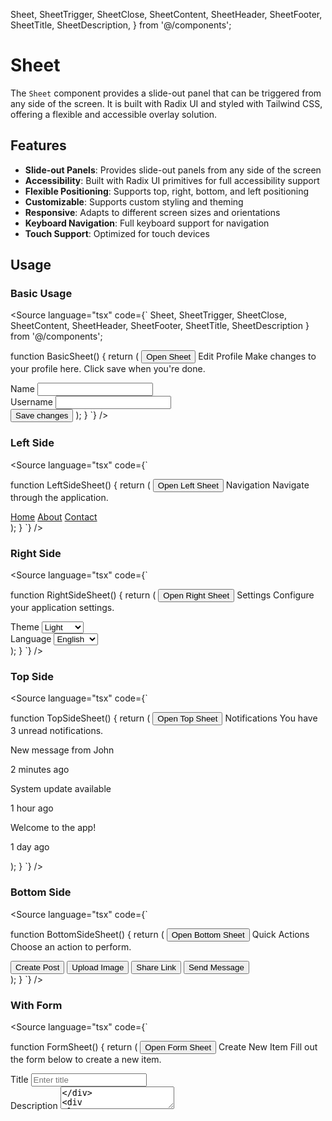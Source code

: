 
  Sheet,
  SheetTrigger,
  SheetClose,
  SheetContent,
  SheetHeader,
  SheetFooter,
  SheetTitle,
  SheetDescription,
} from '@/components';

<Meta title='Components/Sheet' />

# Sheet

The `Sheet` component provides a slide-out panel that can be triggered from any side of the screen. It is built with Radix UI and styled with Tailwind CSS, offering a flexible and accessible overlay solution.

## Features

- **Slide-out Panels**: Provides slide-out panels from any side of the screen
- **Accessibility**: Built with Radix UI primitives for full accessibility support
- **Flexible Positioning**: Supports top, right, bottom, and left positioning
- **Customizable**: Supports custom styling and theming
- **Responsive**: Adapts to different screen sizes and orientations
- **Keyboard Navigation**: Full keyboard support for navigation
- **Touch Support**: Optimized for touch devices

## Usage

### Basic Usage

<Canvas of={Sheet} />

<Source
  language="tsx"
  code={`
  Sheet, 
  SheetTrigger, 
  SheetClose, 
  SheetContent, 
  SheetHeader, 
  SheetFooter, 
  SheetTitle, 
  SheetDescription 
} from '@/components';

function BasicSheet() {
return (
<Sheet>
<SheetTrigger asChild>
<Button variant="outline">Open Sheet</Button>
</SheetTrigger>
<SheetContent>
<SheetHeader>
<SheetTitle>Edit Profile</SheetTitle>
<SheetDescription>
Make changes to your profile here. Click save when you're done.
</SheetDescription>
</SheetHeader>
<div className="grid gap-4 py-4">
<div className="grid grid-cols-4 items-center gap-4">
<label htmlFor="name" className="text-right">
Name
</label>
<input
              id="name"
              defaultValue="Pedro Duarte"
              className="col-span-3 rounded-md border border-input bg-background px-3 py-2"
            />
</div>
<div className="grid grid-cols-4 items-center gap-4">
<label htmlFor="username" className="text-right">
Username
</label>
<input
              id="username"
              defaultValue="@peduarte"
              className="col-span-3 rounded-md border border-input bg-background px-3 py-2"
            />
</div>
</div>
<SheetFooter>
<SheetClose asChild>
<Button type="submit">Save changes</Button>
</SheetClose>
</SheetFooter>
</SheetContent>
</Sheet>
);
}
`}
/>

### Left Side

<Canvas of={Sheet} />

<Source
  language="tsx"
  code={`

function LeftSideSheet() {
return (
<Sheet>
<SheetTrigger asChild>
<Button variant="outline">Open Left Sheet</Button>
</SheetTrigger>
<SheetContent side="left">
<SheetHeader>
<SheetTitle>Navigation</SheetTitle>
<SheetDescription>
Navigate through the application.
</SheetDescription>
</SheetHeader>
<nav className="flex flex-col space-y-2">
<a href="#" className="px-3 py-2 rounded-md hover:bg-accent">Home</a>
<a href="#" className="px-3 py-2 rounded-md hover:bg-accent">About</a>
<a href="#" className="px-3 py-2 rounded-md hover:bg-accent">Contact</a>
</nav>
</SheetContent>
</Sheet>
);
}
`}
/>

### Right Side

<Canvas of={Sheet} />

<Source
  language="tsx"
  code={`

function RightSideSheet() {
return (
<Sheet>
<SheetTrigger asChild>
<Button variant="outline">Open Right Sheet</Button>
</SheetTrigger>
<SheetContent side="right">
<SheetHeader>
<SheetTitle>Settings</SheetTitle>
<SheetDescription>
Configure your application settings.
</SheetDescription>
</SheetHeader>
<div className="grid gap-4 py-4">
<div className="space-y-2">
<label className="text-sm font-medium">Theme</label>
<select className="w-full rounded-md border border-input bg-background px-3 py-2">
<option>Light</option>
<option>Dark</option>
<option>System</option>
</select>
</div>
<div className="space-y-2">
<label className="text-sm font-medium">Language</label>
<select className="w-full rounded-md border border-input bg-background px-3 py-2">
<option>English</option>
<option>Spanish</option>
<option>French</option>
</select>
</div>
</div>
</SheetContent>
</Sheet>
);
}
`}
/>

### Top Side

<Canvas of={Sheet} />

<Source
  language="tsx"
  code={`

function TopSideSheet() {
return (
<Sheet>
<SheetTrigger asChild>
<Button variant="outline">Open Top Sheet</Button>
</SheetTrigger>
<SheetContent side="top">
<SheetHeader>
<SheetTitle>Notifications</SheetTitle>
<SheetDescription>
You have 3 unread notifications.
</SheetDescription>
</SheetHeader>
<div className="space-y-2">
<div className="p-3 border rounded-md">
<p className="text-sm font-medium">New message from John</p>
<p className="text-xs text-muted-foreground">2 minutes ago</p>
</div>
<div className="p-3 border rounded-md">
<p className="text-sm font-medium">System update available</p>
<p className="text-xs text-muted-foreground">1 hour ago</p>
</div>
<div className="p-3 border rounded-md">
<p className="text-sm font-medium">Welcome to the app!</p>
<p className="text-xs text-muted-foreground">1 day ago</p>
</div>
</div>
</SheetContent>
</Sheet>
);
}
`}
/>

### Bottom Side

<Canvas of={Sheet} />

<Source
  language="tsx"
  code={`

function BottomSideSheet() {
return (
<Sheet>
<SheetTrigger asChild>
<Button variant="outline">Open Bottom Sheet</Button>
</SheetTrigger>
<SheetContent side="bottom">
<SheetHeader>
<SheetTitle>Quick Actions</SheetTitle>
<SheetDescription>
Choose an action to perform.
</SheetDescription>
</SheetHeader>
<div className="grid grid-cols-2 gap-4">
<Button variant="outline">Create Post</Button>
<Button variant="outline">Upload Image</Button>
<Button variant="outline">Share Link</Button>
<Button variant="outline">Send Message</Button>
</div>
</SheetContent>
</Sheet>
);
}
`}
/>

### With Form

<Canvas of={Sheet} />

<Source
  language="tsx"
  code={`

function FormSheet() {
return (
<Sheet>
<SheetTrigger asChild>
<Button variant="outline">Open Form Sheet</Button>
</SheetTrigger>
<SheetContent>
<SheetHeader>
<SheetTitle>Create New Item</SheetTitle>
<SheetDescription>
Fill out the form below to create a new item.
</SheetDescription>
</SheetHeader>
<form className="grid gap-4 py-4">
<div className="space-y-2">
<label htmlFor="title" className="text-sm font-medium">
Title
</label>
<input
              id="title"
              className="w-full rounded-md border border-input bg-background px-3 py-2"
              placeholder="Enter title"
            />
</div>
<div className="space-y-2">
<label htmlFor="description" className="text-sm font-medium">
Description
</label>
<textarea
              id="description"
              className="w-full rounded-md border border-input bg-background px-3 py-2"
              rows={3}
              placeholder="Enter description"
            />
</div>
<div className="space-y-2">
<label htmlFor="category" className="text-sm font-medium">
Category
</label>
<select className="w-full rounded-md border border-input bg-background px-3 py-2">
<option>Select category</option>
<option>Technology</option>
<option>Design</option>
<option>Business</option>
</select>
</div>
</form>
<SheetFooter>
<SheetClose asChild>
<Button variant="outline">Cancel</Button>
</SheetClose>
<Button type="submit">Create Item</Button>
</SheetFooter>
</SheetContent>
</Sheet>
);
}
`}
/>

### With List

<Canvas of={Sheet} />

<Source
  language="tsx"
  code={`

function ListSheet() {
return (
<Sheet>
<SheetTrigger asChild>
<Button variant="outline">Open List Sheet</Button>
</SheetTrigger>
<SheetContent>
<SheetHeader>
<SheetTitle>Recent Items</SheetTitle>
<SheetDescription>
Your recently viewed items.
</SheetDescription>
</SheetHeader>
<div className="space-y-2">
{Array.from({ length: 10 }, (\_, i) => (
<div key={i} className="flex items-center space-x-4 p-3 border rounded-md hover:bg-accent">
<div className="h-10 w-10 rounded-full bg-muted" />
<div className="flex-1">
<p className="text-sm font-medium">Item {i + 1}</p>
<p className="text-xs text-muted-foreground">Last updated 2 hours ago</p>
</div>
<Button variant="ghost" size="sm">View</Button>
</div>
))}
</div>
</SheetContent>
</Sheet>
);
}
`}
/>

### With Scrollable Content

<Canvas of={Sheet} />

<Source
  language="tsx"
  code={`

function ScrollableSheet() {
return (
<Sheet>
<SheetTrigger asChild>
<Button variant="outline">Open Scrollable Sheet</Button>
</SheetTrigger>
<SheetContent>
<SheetHeader>
<SheetTitle>Long Content</SheetTitle>
<SheetDescription>
This sheet contains scrollable content.
</SheetDescription>
</SheetHeader>
<div className="space-y-4 overflow-y-auto">
{Array.from({ length: 50 }, (\_, i) => (
<div key={i} className="p-4 border rounded-md">
<h3 className="font-medium">Section {i + 1}</h3>
<p className="text-sm text-muted-foreground mt-2">
This is a long section of content that demonstrates scrolling within the sheet.
Lorem ipsum dolor sit amet, consectetur adipiscing elit. Sed do eiusmod tempor
incididunt ut labore et dolore magna aliqua.
</p>
</div>
))}
</div>
</SheetContent>
</Sheet>
);
}
`}
/>

### With Custom Width

<Canvas of={Sheet} />

<Source
  language="tsx"
  code={`

function CustomWidthSheet() {
return (
<Sheet>
<SheetTrigger asChild>
<Button variant="outline">Open Wide Sheet</Button>
</SheetTrigger>
<SheetContent className="w-[600px] sm:max-w-[600px]">
<SheetHeader>
<SheetTitle>Wide Sheet</SheetTitle>
<SheetDescription>
This sheet has a custom width of 600px.
</SheetDescription>
</SheetHeader>
<div className="grid grid-cols-2 gap-4 py-4">
<div className="space-y-2">
<label className="text-sm font-medium">Left Column</label>
<input className="w-full rounded-md border border-input bg-background px-3 py-2" />
</div>
<div className="space-y-2">
<label className="text-sm font-medium">Right Column</label>
<input className="w-full rounded-md border border-input bg-background px-3 py-2" />
</div>
</div>
</SheetContent>
</Sheet>
);
}
`}
/>

### With Custom Styling

<Canvas of={Sheet} />

<Source
  language="tsx"
  code={`

function CustomStyledSheet() {
return (
<Sheet>
<SheetTrigger asChild>
<Button variant="outline">Open Styled Sheet</Button>
</SheetTrigger>
<SheetContent className="border-primary">
<SheetHeader className="bg-primary/10">
<SheetTitle className="text-primary">Styled Sheet</SheetTitle>
<SheetDescription>
This sheet has custom styling applied.
</SheetDescription>
</SheetHeader>
<div className="p-4">
<p className="text-sm">This sheet has a primary border and styled header.</p>
</div>
</SheetContent>
</Sheet>
);
}
`}
/>

### With Multiple Sheets

<Canvas of={Sheet} />

<Source
  language="tsx"
  code={`

function MultipleSheets() {
return (
<div className="space-x-4">
<Sheet>
<SheetTrigger asChild>
<Button variant="outline">Open Sheet 1</Button>
</SheetTrigger>
<SheetContent>
<SheetHeader>
<SheetTitle>Sheet 1</SheetTitle>
<SheetDescription>This is the first sheet.</SheetDescription>
</SheetHeader>
<div className="p-4">
<p>Content for sheet 1</p>
</div>
</SheetContent>
</Sheet>

      <Sheet>
        <SheetTrigger asChild>
          <Button variant="outline">Open Sheet 2</Button>
        </SheetTrigger>
        <SheetContent>
          <SheetHeader>
            <SheetTitle>Sheet 2</SheetTitle>
            <SheetDescription>This is the second sheet.</SheetDescription>
          </SheetHeader>
          <div className="p-4">
            <p>Content for sheet 2</p>
          </div>
        </SheetContent>
      </Sheet>
    </div>

);
}
`}
/>

### With Nested Sheets

<Canvas of={Sheet} />

<Source
  language="tsx"
  code={`

function NestedSheets() {
return (
<Sheet>
<SheetTrigger asChild>
<Button variant="outline">Open Parent Sheet</Button>
</SheetTrigger>
<SheetContent>
<SheetHeader>
<SheetTitle>Parent Sheet</SheetTitle>
<SheetDescription>
This sheet contains another sheet.
</SheetDescription>
</SheetHeader>
<div className="p-4">
<Sheet>
<SheetTrigger asChild>
<Button variant="outline">Open Nested Sheet</Button>
</SheetTrigger>
<SheetContent>
<SheetHeader>
<SheetTitle>Nested Sheet</SheetTitle>
<SheetDescription>
This is a nested sheet.
</SheetDescription>
</SheetHeader>
<div className="p-4">
<p>Content for nested sheet</p>
</div>
</SheetContent>
</Sheet>
</div>
</SheetContent>
</Sheet>
);
}
`}
/>

### With Controlled State

<Canvas of={Sheet} />

<Source
  language="tsx"
  code={`

function ControlledSheet() {
const [open, setOpen] = useState(false);

return (
<div className="space-y-4">
<div className="flex gap-2">
<Button onClick={() => setOpen(true)}>
Open Sheet
</Button>
<Button onClick={() => setOpen(false)} variant="outline">
Close Sheet
</Button>
</div>
<Sheet open={open} onOpenChange={setOpen}>
<SheetContent>
<SheetHeader>
<SheetTitle>Controlled Sheet</SheetTitle>
<SheetDescription>
This sheet's state is controlled externally.
</SheetDescription>
</SheetHeader>
<div className="p-4">
<p>Sheet is {open ? 'open' : 'closed'}</p>
<Button onClick={() => setOpen(false)} className="mt-4">
Close from inside
</Button>
</div>
</SheetContent>
</Sheet>
</div>
);
}
`}
/>

### With Custom Close Button

<Canvas of={Sheet} />

<Source
  language="tsx"
  code={`

function CustomCloseSheet() {
return (
<Sheet>
<SheetTrigger asChild>
<Button variant="outline">Open Custom Close Sheet</Button>
</SheetTrigger>
<SheetContent>
<SheetHeader>
<SheetTitle>Custom Close Button</SheetTitle>
<SheetDescription>
This sheet has a custom close button.
</SheetDescription>
</SheetHeader>
<div className="p-4">
<p>This sheet has a custom close button in the footer.</p>
</div>
<SheetFooter>
<SheetClose asChild>
<Button variant="destructive">Close Sheet</Button>
</SheetClose>
</SheetFooter>
</SheetContent>
</Sheet>
);
}
`}
/>

### With No Close Button

<Canvas of={Sheet} />

<Source
  language="tsx"
  code={`

function NoCloseSheet() {
return (
<Sheet>
<SheetTrigger asChild>
<Button variant="outline">Open No Close Sheet</Button>
</SheetTrigger>
<SheetContent>
<SheetHeader>
<SheetTitle>No Close Button</SheetTitle>
<SheetDescription>
This sheet has no close button.
</SheetDescription>
</SheetHeader>
<div className="p-4">
<p>This sheet has no close button in the header.</p>
<p className="text-sm text-muted-foreground mt-2">
You can only close it by clicking outside or using the trigger.
</p>
</div>
</SheetContent>
</Sheet>
);
}
`}
/>

### With Loading State

<Canvas of={Sheet} />

<Source
  language="tsx"
  code={`

function LoadingSheet() {
const [loading, setLoading] = useState(false);

const handleSubmit = async () => {
setLoading(true);
// Simulate API call
await new Promise(resolve => setTimeout(resolve, 2000));
setLoading(false);
};

return (
<Sheet>
<SheetTrigger asChild>
<Button variant="outline">Open Loading Sheet</Button>
</SheetTrigger>
<SheetContent>
<SheetHeader>
<SheetTitle>Loading State</SheetTitle>
<SheetDescription>
This sheet demonstrates a loading state.
</SheetDescription>
</SheetHeader>
<div className="p-4">
<Button onClick={handleSubmit} disabled={loading}>
{loading ? 'Loading...' : 'Submit'}
</Button>
</div>
</SheetContent>
</Sheet>
);
}
`}
/>

### With Error State

<Canvas of={Sheet} />

<Source
  language="tsx"
  code={`

function ErrorSheet() {
const [error, setError] = useState(false);

return (
<Sheet>
<SheetTrigger asChild>
<Button variant="outline">Open Error Sheet</Button>
</SheetTrigger>
<SheetContent>
<SheetHeader>
<SheetTitle>Error State</SheetTitle>
<SheetDescription>
This sheet demonstrates an error state.
</SheetDescription>
</SheetHeader>
<div className="p-4">
{error ? (
<div className="p-4 border border-destructive rounded-md bg-destructive/10">
<p className="text-destructive">Something went wrong!</p>
</div>
) : (
<Button onClick={() => setError(true)}>
Trigger Error
</Button>
)}
</div>
</SheetContent>
</Sheet>
);
}
`}
/>

### With Success State

<Canvas of={Sheet} />

<Source
  language="tsx"
  code={`

function SuccessSheet() {
const [success, setSuccess] = useState(false);

return (
<Sheet>
<SheetTrigger asChild>
<Button variant="outline">Open Success Sheet</Button>
</SheetTrigger>
<SheetContent>
<SheetHeader>
<SheetTitle>Success State</SheetTitle>
<SheetDescription>
This sheet demonstrates a success state.
</SheetDescription>
</SheetHeader>
<div className="p-4">
{success ? (
<div className="p-4 border border-green-500 rounded-md bg-green-50">
<p className="text-green-700">Operation completed successfully!</p>
</div>
) : (
<Button onClick={() => setSuccess(true)}>
Trigger Success
</Button>
)}
</div>
</SheetContent>
</Sheet>
);
}
`}
/>

## Props

### Sheet

| Prop           | Type                       | Default | Description                                        |
| -------------- | -------------------------- | ------- | -------------------------------------------------- |
| `children`     | `ReactNode`                | -       | The content to be displayed inside the sheet       |
| `open`         | `boolean`                  | -       | Whether the sheet is open                          |
| `onOpenChange` | `(open: boolean) => void`  | -       | Called when the open state changes                 |
| `...props`     | `SheetPrimitive.RootProps` | -       | Additional props passed to the Radix UI Sheet root |

### SheetTrigger

| Prop       | Type                          | Default | Description                                           |
| ---------- | ----------------------------- | ------- | ----------------------------------------------------- |
| `asChild`  | `boolean`                     | `false` | Whether to merge props with child element             |
| `children` | `ReactNode`                   | -       | The content to be displayed inside the trigger        |
| `...props` | `SheetPrimitive.TriggerProps` | -       | Additional props passed to the Radix UI Sheet trigger |

### SheetClose

| Prop       | Type                        | Default | Description                                         |
| ---------- | --------------------------- | ------- | --------------------------------------------------- |
| `asChild`  | `boolean`                   | `false` | Whether to merge props with child element           |
| `children` | `ReactNode`                 | -       | The content to be displayed inside the close button |
| `...props` | `SheetPrimitive.CloseProps` | -       | Additional props passed to the Radix UI Sheet close |

### SheetContent

| Prop        | Type                                     | Default   | Description                                           |
| ----------- | ---------------------------------------- | --------- | ----------------------------------------------------- |
| `side`      | `"top" \| "right" \| "bottom" \| "left"` | `"right"` | The side from which the sheet slides out              |
| `children`  | `ReactNode`                              | -         | The content to be displayed inside the sheet          |
| `className` | `string`                                 | -         | Additional CSS classes to apply to the sheet          |
| `...props`  | `SheetPrimitive.ContentProps`            | -         | Additional props passed to the Radix UI Sheet content |

### SheetHeader

| Prop        | Type                                   | Default | Description                                   |
| ----------- | -------------------------------------- | ------- | --------------------------------------------- |
| `children`  | `ReactNode`                            | -       | The content to be displayed inside the header |
| `className` | `string`                               | -       | Additional CSS classes to apply to the header |
| `...props`  | `React.HTMLAttributes<HTMLDivElement>` | -       | Additional props passed to the header div     |

### SheetFooter

| Prop        | Type                                   | Default | Description                                   |
| ----------- | -------------------------------------- | ------- | --------------------------------------------- |
| `children`  | `ReactNode`                            | -       | The content to be displayed inside the footer |
| `className` | `string`                               | -       | Additional CSS classes to apply to the footer |
| `...props`  | `React.HTMLAttributes<HTMLDivElement>` | -       | Additional props passed to the footer div     |

### SheetTitle

| Prop        | Type                        | Default | Description                                         |
| ----------- | --------------------------- | ------- | --------------------------------------------------- |
| `children`  | `ReactNode`                 | -       | The content to be displayed inside the title        |
| `className` | `string`                    | -       | Additional CSS classes to apply to the title        |
| `...props`  | `SheetPrimitive.TitleProps` | -       | Additional props passed to the Radix UI Sheet title |

### SheetDescription

| Prop        | Type                              | Default | Description                                               |
| ----------- | --------------------------------- | ------- | --------------------------------------------------------- |
| `children`  | `ReactNode`                       | -       | The content to be displayed inside the description        |
| `className` | `string`                          | -       | Additional CSS classes to apply to the description        |
| `...props`  | `SheetPrimitive.DescriptionProps` | -       | Additional props passed to the Radix UI Sheet description |

## Styling

The `Sheet` component uses Tailwind CSS classes and can be customized with additional classes:

```tsx
<SheetContent className='w-[600px] border-primary'>
  <SheetHeader className='bg-primary/10'>
    <SheetTitle className='text-primary'>Custom Sheet</SheetTitle>
  </SheetHeader>
</SheetContent>
```

## Accessibility

The `Sheet` component is built with Radix UI primitives and provides:

- **Keyboard Navigation**: Full keyboard support for navigation
- **Screen Reader Support**: Proper ARIA attributes and roles
- **Focus Management**: Focus indicators and proper focus handling
- **Touch Support**: Optimized for touch devices
- **Escape Key**: Closes the sheet when pressed

## Performance

The `Sheet` component is optimized for performance:

- **Lazy Loading**: Content is only rendered when the sheet is open
- **Smooth Animations**: Provides smooth slide-in/out animations
- **Memory Efficient**: Only renders visible content
- **Responsive**: Adapts to different screen sizes and orientations

## Best Practices

1. **Use appropriate side**: Choose the side based on your layout and user experience
2. **Provide meaningful content**: Ensure content is accessible and meaningful
3. **Handle loading states**: Show loading indicators for dynamic content
4. **Test with keyboard**: Ensure keyboard navigation works properly
5. **Consider mobile**: Test on mobile devices for touch interactions
6. **Use controlled state**: Use controlled state for complex interactions
7. **Provide close options**: Always provide a way to close the sheet
